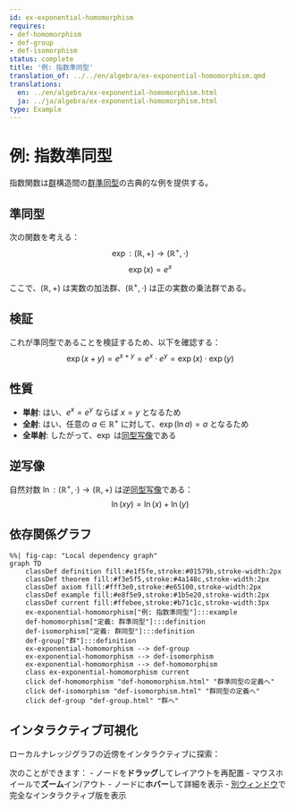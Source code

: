 ```yaml
---
id: ex-exponential-homomorphism
requires:
- def-homomorphism
- def-group
- def-isomorphism
status: complete
title: '例: 指数準同型'
translation_of: ../../en/algebra/ex-exponential-homomorphism.qmd
translations:
  en: ../en/algebra/ex-exponential-homomorphism.html
  ja: ../ja/algebra/ex-exponential-homomorphism.html
type: Example
---
```


# 例: 指数準同型 {#ex-exponential-homomorphism}

指数関数は[群](def-group.qmd)構造間の[群準同型](def-homomorphism.qmd)の古典的な例を提供する。

## 準同型

次の関数を考える：
$$\exp: (\mathbb{R}, +) \to (\mathbb{R}^+, \cdot)$$
$$\exp(x) = e^x$$

ここで、$(\mathbb{R}, +)$ は実数の加法群、$(\mathbb{R}^+, \cdot)$ は正の実数の乗法群である。

## 検証

これが準同型であることを検証するため、以下を確認する：
$$\exp(x + y) = e^{x+y} = e^x \cdot e^y = \exp(x) \cdot \exp(y)$$

## 性質

- **単射**: はい、$e^x = e^y$ ならば $x = y$ となるため
- **全射**: はい、任意の $a \in \mathbb{R}^+$ に対して、$\exp(\ln a) = a$ となるため
- **全単射**: したがって、$\exp$ は[同型写像](def-isomorphism.qmd)である

## 逆写像

自然対数 $\ln: (\mathbb{R}^+, \cdot) \to (\mathbb{R}, +)$ は逆[同型写像](def-isomorphism.qmd)である：
$$\ln(xy) = \ln(x) + \ln(y)$$

## 依存関係グラフ

```mermaid
%%| fig-cap: "Local dependency graph"
graph TD
    classDef definition fill:#e1f5fe,stroke:#01579b,stroke-width:2px
    classDef theorem fill:#f3e5f5,stroke:#4a148c,stroke-width:2px
    classDef axiom fill:#fff3e0,stroke:#e65100,stroke-width:2px
    classDef example fill:#e8f5e9,stroke:#1b5e20,stroke-width:2px
    classDef current fill:#ffebee,stroke:#b71c1c,stroke-width:3px
    ex-exponential-homomorphism["例: 指数準同型"]:::example
    def-homomorphism["定義: 群準同型"]:::definition
    def-isomorphism["定義: 群同型"]:::definition
    def-group["群"]:::definition
    ex-exponential-homomorphism --> def-group
    ex-exponential-homomorphism --> def-isomorphism
    ex-exponential-homomorphism --> def-homomorphism
    class ex-exponential-homomorphism current
    click def-homomorphism "def-homomorphism.html" "群準同型の定義へ"
    click def-isomorphism "def-isomorphism.html" "群同型の定義へ"
    click def-group "def-group.html" "群へ"
```

## インタラクティブ可視化

ローカルナレッジグラフの近傍をインタラクティブに探索：

::: {.graph-viz data-id="ex-exponential-homomorphism" data-width="700" data-height="500"}
:::

次のことができます：
- ノードを**ドラッグ**してレイアウトを再配置
- マウスホイールで**ズーム**イン/アウト
- ノードに**ホバー**して詳細を表示
- [別ウィンドウ](../../output/interactive/ex-exponential-homomorphism.html){target="_blank"}で完全なインタラクティブ版を表示
